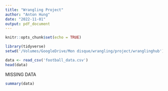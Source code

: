```yaml
---
title: "Wrangling Project"
author: "Anton Hung"
date: "2022-11-01"
output: pdf_document
---
```


```r
knitr::opts_chunk$set(echo = TRUE)
```

```r
library(tidyverse)
setwd('/Volumes/GoogleDrive/Mon disque/wrangling/project/wranglinghub')

data <- read_csv('football_data.csv')
head(data)
```

MISSING DATA
```r
summary(data)
```


